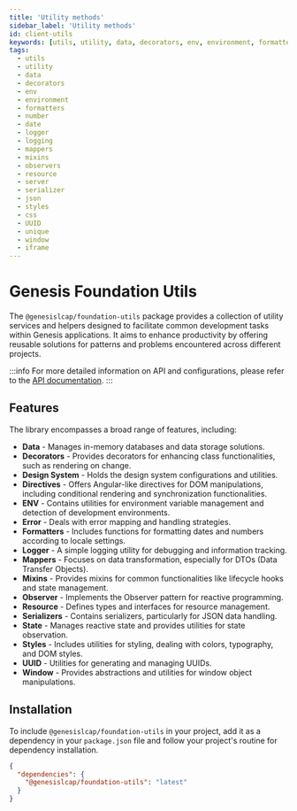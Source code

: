 ```yaml
---
title: 'Utility methods'
sidebar_label: 'Utility methods'
id: client-utils
keywords: [utils, utility, data, decorators, env, environment, formatters, number, date, logger, logging, mappers, mixins, observers, resource, server, serializer, json, styles, css, UUID, unique, window, iframe]
tags:
  - utils
  - utility
  - data
  - decorators
  - env
  - environment
  - formatters
  - number
  - date
  - logger
  - logging
  - mappers
  - mixins
  - observers
  - resource
  - server
  - serializer
  - json
  - styles
  - css
  - UUID
  - unique
  - window
  - iframe
---
```


# Genesis Foundation Utils

The `@genesislcap/foundation-utils` package provides a collection of utility services and helpers designed to facilitate common development tasks within Genesis applications. It aims to enhance productivity by offering reusable solutions for patterns and problems encountered across different projects.

:::info
For more detailed information on API and configurations, please refer to the [API documentation](docs/api/index.md).
:::

## Features

The library encompasses a broad range of features, including:

- **Data** - Manages in-memory databases and data storage solutions.
- **Decorators** - Provides decorators for enhancing class functionalities, such as rendering on change.
- **Design System** - Holds the design system configurations and utilities.
- **Directives** - Offers Angular-like directives for DOM manipulations, including conditional rendering and synchronization functionalities.
- **ENV** - Contains utilities for environment variable management and detection of development environments.
- **Error** - Deals with error mapping and handling strategies.
- **Formatters** - Includes functions for formatting dates and numbers according to locale settings.
- **Logger** - A simple logging utility for debugging and information tracking.
- **Mappers** - Focuses on data transformation, especially for DTOs (Data Transfer Objects).
- **Mixins** - Provides mixins for common functionalities like lifecycle hooks and state management.
- **Observer** - Implements the Observer pattern for reactive programming.
- **Resource** - Defines types and interfaces for resource management.
- **Serializers** - Contains serializers, particularly for JSON data handling.
- **State** - Manages reactive state and provides utilities for state observation.
- **Styles** - Includes utilities for styling, dealing with colors, typography, and DOM styles.
- **UUID** - Utilities for generating and managing UUIDs.
- **Window** - Provides abstractions and utilities for window object manipulations.

## Installation

To include `@genesislcap/foundation-utils` in your project, add it as a dependency in your `package.json` file and follow your project's routine for dependency installation.

```json
{
  "dependencies": {
    "@genesislcap/foundation-utils": "latest"
  }
}
```

